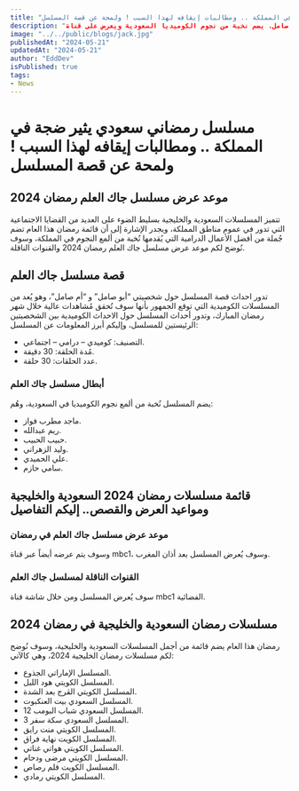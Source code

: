 ```yaml
---
title: "مسلسل رمضاني سعودي يثير ضجة في المملكة .. ومطالبات إيقافه لهذا السبب ! ولمحة عن قصة المسلسل"
description: "مسلسل جاك العلم، كوميدي سعودي يعرض في رمضان 2024، يروي الأحداث الطريفة بين شخصيتي "أبو صامل" و"أم صامل. يضم نخبة من نجوم الكوميديا السعودية ويعرض على قناة mbc1 بعد أذان المغرب."
image: "../../public/blogs/jack.jpg"
publishedAt: "2024-05-21"
updatedAt: "2024-05-21"
author: "EddDev" 
isPublished: true
tags:
- News
---
```


# مسلسل رمضاني سعودي يثير ضجة في المملكة .. ومطالبات إيقافه لهذا السبب ! ولمحة عن قصة المسلسل

## موعد عرض مسلسل جاك العلم رمضان 2024

تتميز المسلسلات السعودية والخليجية بسليط الضوء على العديد من القضايا الاجتماعية التي تدور في عموم مناطق المملكة، ويجدر الإشارة إلى أن قائمة رمضان هذا العام تضم جُملة من أفضل الأعمال الدرامية التي يُقدمها نُخبة من ألمع النجوم في المملكة، وسوف نُوضح لكم موعد عرض مسلسل جاك العلم رمضان 2024 والقنوات الناقلة.

## قصة مسلسل جاك العلم

تدور احداث قصة المسلسل حول شخصيتي “أبو صامل” و “أم صامل”، وهو يُعد من المسلسلات الكوميدية التي توقع الجمهور بأنها سوف تُحقق مُشاهدات عالية خلال شهر رمضان المبارك، وتدور أحداث المسلسل حول الاحداث الكوميدية بين الشخصيتين الرئيستين للمسلسل، وإليكم أبرز المعلومات عن المسلسل:

- التصنيف: كوميدي – درامي – اجتماعي.
- مُدة الحلقة: 30 دقيقة.
- عدد الحلقات: 30 حلقة.

### أبطال مسلسل جاك العلم

يضم المسلسل نُخبة من ألمع نجوم الكوميديا في السعودية، وهُم:

- ماجد مطرب فواز.
- ريم عبدالله.
- حبيب الحبيب.
- وليد الزهراني.
- علي الحميدي.
- سامي حازم.

## قائمة مسلسلات رمضان 2024 السعودية والخليجية ومواعيد العرض والقصص.. إليكم التفاصيل

### موعد عرض مسلسل جاك العلم في رمضان

وسوف يتم عرضه أيضاً عبر قناة mbc1، وسوف يُعرض المسلسل بعد أذان المغرب.

### القنوات الناقلة لمسلسل جاك العلم

سوف يُعرض المسلسل ومن خلال شاشة قناة mbc1 الفضائية.

## مسلسلات رمضان السعودية والخليجية في رمضان 2024

رمضان هذا العام يضم قائمة من أجمل المسلسلات السعودية والخليجية، وسوف نُوضح لكم مسلسلات رمضان الخليجية 2024، وهي كالآتي:

- المسلسل الإماراتي الجذوع.
- المسلسل الكويتي هود الليل.
- المسلسل الكويتي الڤرج بعد الشدة.
- المسلسل السعودي بيت العنكبوت.
- المسلسل السعودي شباب البومب 12.
- المسلسل السعودي سكة سفر 3.
- المسلسل الكويتي منت رايق.
- المسلسل الكويت نهاية فراق.
- المسلسل الكويتي هواتي غناتي.
- المسلسل الكويتي مرضى ودحام.
- المسلسل الكويت قلم رصاص.
- المسلسل الكويتي رمادي.
